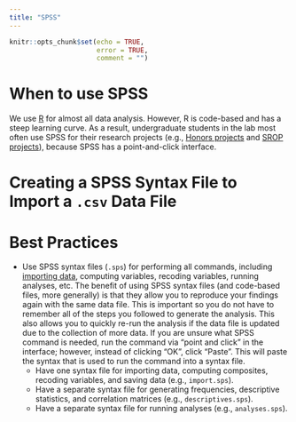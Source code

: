 ```yaml
---
title: "SPSS"
---
```


```r
knitr::opts_chunk$set(echo = TRUE,
                      error = TRUE,
                      comment = "")
```

# When to use SPSS

 We use [R](R.html) for almost all data analysis.
 However, R is code-based and has a steep learning curve.
 As a result, undergraduate students in the lab most often use SPSS for their research projects (e.g., [Honors projects](https://devpsylab.github.io/LabWiki/honors.html) and [SROP projects](https://devpsylab.github.io/LabWiki/expectations-SROP.html)), because SPSS has a point-and-click interface.
 
# Creating a SPSS Syntax File to Import a `.csv` Data File {#import}

# Best Practices {#bestPractices}

 - Use SPSS syntax files (`.sps`) for performing all commands, including [importing data](#import), computing variables, recoding variables, running analyses, etc.
 The benefit of using SPSS syntax files (and code-based files, more generally) is that they allow you to reproduce your findings again with the same data file.
 This is important so you do not have to remember all of the steps you followed to generate the analysis.
 This also allows you to quickly re-run the analysis if the data file is updated due to the collection of more data.
 If you are unsure what SPSS command is needed, run the command via "point and click" in the interface; however, instead of clicking "OK", click "Paste".
 This will paste the syntax that is used to run the command into a syntax file.
    - Have one syntax file for importing data, computing composites, recoding variables, and saving data (e.g., `import.sps`).
    - Have a separate syntax file for generating frequencies, descriptive statistics, and correlation matrices (e.g., `descriptives.sps`).
    - Have a separate syntax file for running analyses (e.g., `analyses.sps`).